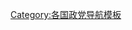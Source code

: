 {{Navbox
| name = 中華民國全國性政治團體
| title = {{flagicon|中華民國}} [[中華民國全國性政治團體]]<small>（[[中華民國全國性政治團體列表|列表]]）</small>
| state = {{{state|autocollapse}}}
| listclass = hlist
| above = 僅包含向[[內政部民政司]]登記在案者<br/>圖例：<u>'''轉換為[[中華民國政黨|政黨]]的政治團體'''</u>、<u>轉換為[[社会团体]]的政治團體</u>、失聯、解散或廢止立案的政治團體
| group1 = [[臺灣省戒嚴令|臺灣解嚴]]前成立
| list1 =
* [[中華民國婦女聯合會]]
* <u>'''[[夏潮聯合會]]'''</u>
| group2 = 臺灣解嚴後至1999年間成立
| list2 =
* [[中華民國全民愛國會]]
* [[中國統一聯盟]]
* [[中國民主促進聯盟]]
* [[中華愛國陣線]]
* <u>[[三民主義統一中國大同盟]]</u>
* [[中國全民民主統一會]]
* [[中華和平統一大同盟]]
* [[中華民國反共愛國聯盟]]
* [[中華民國正義促進會]]
* [[中華黃埔四海同心會]]
* [[大陸民主促進會]]
* [[中華民國國家發展策進會]]
* [[中國老兵統一大聯盟]]
* <u>'''[[全國民主非政黨聯盟]]'''</u>
* [[中國人反獨護國大同盟]]
* [[中華會]]
* [[中華統一策進會]]
* [[中國青年團結會]]
* [[商工統一促進會]]
* [[全球孫中山同盟總會]]
* [[中華民國原住民政治協會]]
* [[全民福利聯盟]]
* [[中華民國精忠愛國聯盟會]]
* [[中華民國民主發展策進會]]
* [[中華民國青年民主聯盟]]
* <u>'''[[中華愛國同心會]]'''</u>
* [[新同盟會]]
* [[中華黃埔救國會]]
* [[均富愛國聯盟]]
* [[中國合一促進會]]
* [[中華婦女參政協會]]
* [[中華台海兩岸和平發展策進會]]
* [[海峽兩岸和平統一促進會]]
* <u>'''[[民主聯盟]]'''</u>
* <u>'''[[新國家連線]]'''</u>
| group4 = 2000年至2017年間成立
| list4 =
* <u>[[台灣青年問政協會]]</u>
* [[中華群策聯盟]]
* [[民主團結聯盟]]
* [[工人民主協會]]
* <u>[[中華和平發展聯盟]]</u>
* [[泛藍聯盟 (政黨)|泛藍聯盟]]
* <u>'''[[保護台灣大聯盟]]'''</u>
* [[中華民國捍衛隊會]]
* [[中華民國統一中國聯盟]]
* [[台灣弱勢民權促進會]]
* [[憲改聯盟]]
* [[台灣原住民族自治聯盟]]
* [[台灣加入聯合國大聯盟]]
* <u>'''[[道政聯盟]]'''</u>
* [[中華民主進步同盟]]
* [[台灣國籍宣示促進會]]
* [[中華兩岸和平發展聯合會]]
* [[基進側翼政團]]
* [[墨子論壇]]
* [[金門自治行動聯盟]]
* <u>'''[[安定力量]]'''</u>
* [[藍天行動聯盟]]
| below = 註：未依《[[政黨法]]》規定在期限內轉換為政黨或社會團體者，已於2020年被內政部全數廢止立案<br/>關於政黨，參見：{{tl|中華民國政黨}}
}}<noinclude>
{{Collapsible option}}
[[Category:中華民國全國性政治團體| ]]
[[Category:中華民國政黨導航模板| ]]
[[Category:各国政党导航模板]]
</noinclude>